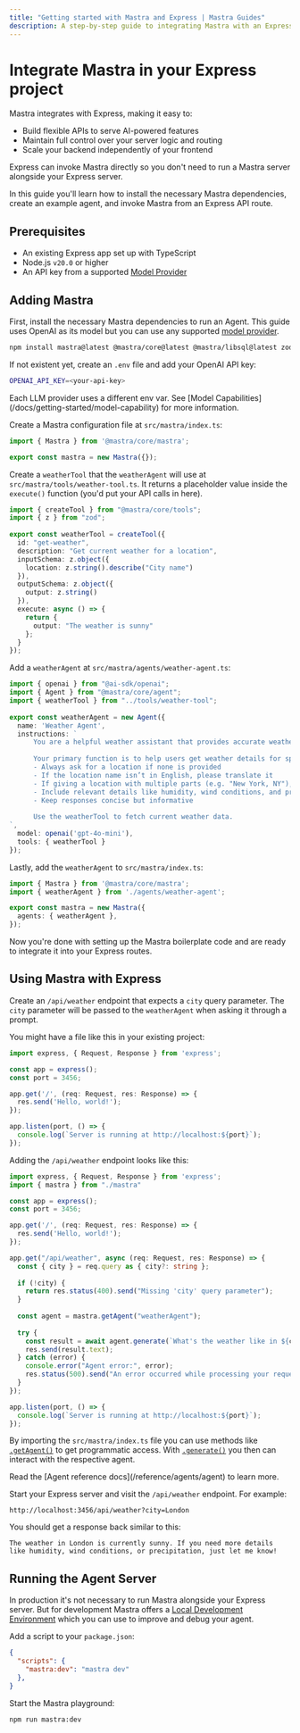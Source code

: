 ```yaml
---
title: "Getting started with Mastra and Express | Mastra Guides"
description: A step-by-step guide to integrating Mastra with an Express backend.
---
```



# Integrate Mastra in your Express project

Mastra integrates with Express, making it easy to:

- Build flexible APIs to serve AI-powered features
- Maintain full control over your server logic and routing
- Scale your backend independently of your frontend

Express can invoke Mastra directly so you don't need to run a Mastra server alongside your Express server.

In this guide you'll learn how to install the necessary Mastra dependencies, create an example agent, and invoke Mastra from an Express API route.

## Prerequisites

- An existing Express app set up with TypeScript
- Node.js `v20.0` or higher
- An API key from a supported [Model Provider](/docs/getting-started/model-providers)

## Adding Mastra

First, install the necessary Mastra dependencies to run an Agent. This guide uses OpenAI as its model but you can use any supported [model provider](/docs/getting-started/model-providers).

```bash copy
npm install mastra@latest @mastra/core@latest @mastra/libsql@latest zod@^3.0.0 @ai-sdk/openai@^1.0.0
```

If not existent yet, create an `.env` file and add your OpenAI API key:

```bash filename=".env" copy
OPENAI_API_KEY=<your-api-key>
```

<Callout>
Each LLM provider uses a different env var. See [Model Capabilities](/docs/getting-started/model-capability) for more information.
</Callout>

Create a Mastra configuration file at `src/mastra/index.ts`:

```ts filename="src/mastra/index.ts" copy
import { Mastra } from '@mastra/core/mastra';

export const mastra = new Mastra({});
```

Create a `weatherTool` that the `weatherAgent` will use at `src/mastra/tools/weather-tool.ts`. It returns a placeholder value inside the `execute()` function (you'd put your API calls in here).

```ts filename="src/mastra/tools/weather-tool.ts" copy
import { createTool } from "@mastra/core/tools";
import { z } from "zod";
 
export const weatherTool = createTool({
  id: "get-weather",
  description: "Get current weather for a location",
  inputSchema: z.object({
    location: z.string().describe("City name")
  }),
  outputSchema: z.object({
    output: z.string()
  }),
  execute: async () => {
    return {
      output: "The weather is sunny"
    };
  }
});
```

Add a `weatherAgent` at `src/mastra/agents/weather-agent.ts`:

```ts filename="src/mastra/agents/weather-agent.ts" copy
import { openai } from "@ai-sdk/openai";
import { Agent } from "@mastra/core/agent";
import { weatherTool } from "../tools/weather-tool";
 
export const weatherAgent = new Agent({
  name: 'Weather Agent',
  instructions: `
      You are a helpful weather assistant that provides accurate weather information.
 
      Your primary function is to help users get weather details for specific locations. When responding:
      - Always ask for a location if none is provided
      - If the location name isn’t in English, please translate it
      - If giving a location with multiple parts (e.g. "New York, NY"), use the most relevant part (e.g. "New York")
      - Include relevant details like humidity, wind conditions, and precipitation
      - Keep responses concise but informative
 
      Use the weatherTool to fetch current weather data.
`,
  model: openai('gpt-4o-mini'),
  tools: { weatherTool }
});
```

Lastly, add the `weatherAgent` to `src/mastra/index.ts`:

```ts filename="src/mastra/index.ts" copy {2, 5}
import { Mastra } from '@mastra/core/mastra';
import { weatherAgent } from './agents/weather-agent';

export const mastra = new Mastra({
  agents: { weatherAgent },
});

```

Now you're done with setting up the Mastra boilerplate code and are ready to integrate it into your Express routes.

## Using Mastra with Express

Create an `/api/weather` endpoint that expects a `city` query parameter. The `city` parameter will be passed to the `weatherAgent` when asking it through a prompt.

You might have a file like this in your existing project:

```ts filename="src/server.ts" copy
import express, { Request, Response } from 'express';

const app = express();
const port = 3456;

app.get('/', (req: Request, res: Response) => {
  res.send('Hello, world!');
});

app.listen(port, () => {
  console.log(`Server is running at http://localhost:${port}`);
});
```

Adding the `/api/weather` endpoint looks like this:

```ts filename="src/server.ts" copy {2, 11-27}
import express, { Request, Response } from 'express';
import { mastra } from "./mastra"

const app = express();
const port = 3456;

app.get('/', (req: Request, res: Response) => {
  res.send('Hello, world!');
});

app.get("/api/weather", async (req: Request, res: Response) => {
  const { city } = req.query as { city?: string };
 
  if (!city) {
    return res.status(400).send("Missing 'city' query parameter");
  }
 
  const agent = mastra.getAgent("weatherAgent");
 
  try {
    const result = await agent.generate(`What's the weather like in ${city}?`);
    res.send(result.text);
  } catch (error) {
    console.error("Agent error:", error);
    res.status(500).send("An error occurred while processing your request");
  }
});

app.listen(port, () => {
  console.log(`Server is running at http://localhost:${port}`);
});
```

By importing the `src/mastra/index.ts` file you can use methods like [`.getAgent()`](/reference/agents/getAgent) to get programmatic access. With [`.generate()`](/reference/agents/generate) you then can interact with the respective agent.

<Callout>
Read the [Agent reference docs](/reference/agents/agent) to learn more.
</Callout>

Start your Express server and visit the `/api/weather` endpoint. For example:

```
http://localhost:3456/api/weather?city=London
```

You should get a response back similar to this:

```
The weather in London is currently sunny. If you need more details like humidity, wind conditions, or precipitation, just let me know!
```

## Running the Agent Server

In production it's not necessary to run Mastra alongside your Express server. But for development Mastra offers a [Local Development Environment](/docs/server-db/local-dev-playground) which you can use to improve and debug your agent.

Add a script to your `package.json`:

```json filename="package.json" copy
{
  "scripts": {
    "mastra:dev": "mastra dev"
  },
}
```

Start the Mastra playground:

```bash copy
npm run mastra:dev
```
